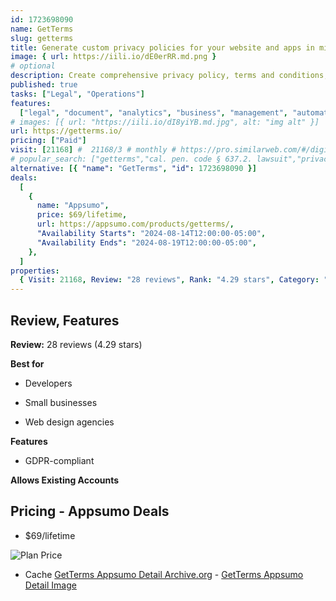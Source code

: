 ```yaml
---
id: 1723698090
name: GetTerms
slug: getterms
title: Generate custom privacy policies for your website and apps in minutes
image: { url: https://iili.io/dE0erRR.md.png }
# optional
description: Create comprehensive privacy policy, terms and conditions, and cookie policies in under two minutesMake sure your apps and sites are compliant with GDPR, CCPA, and APA laws
published: true
tasks: ["Legal", "Operations"]
features:
  ["legal", "document", "analytics", "business", "management", "automation"]
# images: [{ url: "https://iili.io/dI8yiYB.md.jpg", alt: "img alt" }]
url: https://getterms.io/
pricing: ["Paid"]
visit: [21168] #  21168/3 # monthly # https://pro.similarweb.com/#/digitalsuite/websiteanalysis/home
# popular_search: ["getterms","cal. pen. code § 637.2. lawsuit","privacy policy generator australia","privacy policy generator","targeted advertisement cons","privacy policy generator","lubenda alternative","cookie bot alternative","getterms","grid.upgrade"]
alternative: [{ "name": "GetTerms", "id": 1723698090 }]
deals:
  [
    {
      name: "Appsumo",
      price: $69/lifetime,
      url: https://appsumo.com/products/getterms/,
      "Availability Starts": "2024-08-14T12:00:00-05:00",
      "Availability Ends": "2024-08-19T12:00:00-05:00",
    },
  ]
properties:
  { Visit: 21168, Review: "28 reviews", Rank: "4.29 stars", Category: "Legal" }
---
```


## Review, Features

**Review:** 28 reviews (4.29 stars)

**Best for**

- Developers

- Small businesses

- Web design agencies

**Features**

- GDPR-compliant

**Allows Existing Accounts**

## Pricing - Appsumo Deals

- $69/lifetime

<Img src="https://iili.io/dEMmUF9.png" alt="Plan Price" />

- Cache [GetTerms Appsumo Detail Archive.org](https://web.archive.org/web/*/https://appsumo.com/products/getterms/) - [GetTerms Appsumo Detail Image](https://iili.io/dEMphKP.png)
